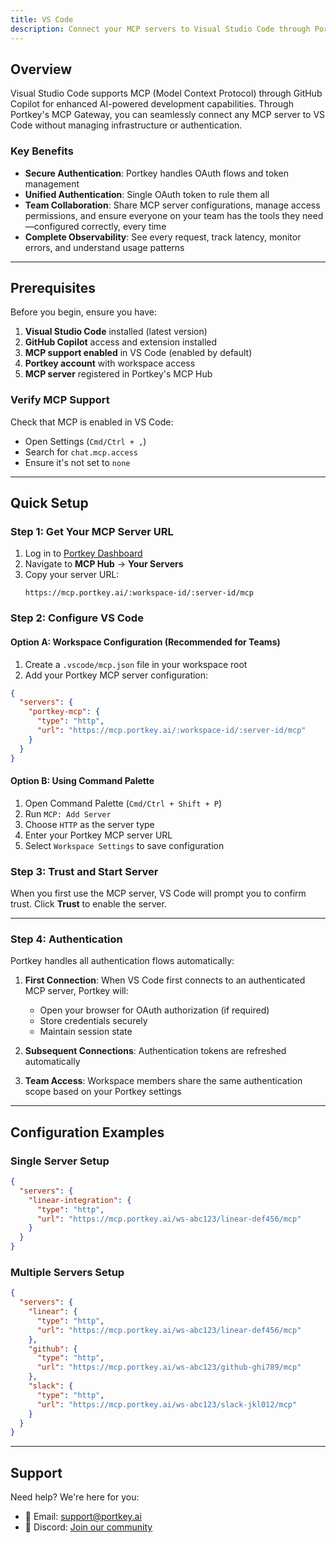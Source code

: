 ```yaml
---
title: VS Code
description: Connect your MCP servers to Visual Studio Code through Portkey's secure MCP gateway
---
```


## Overview

Visual Studio Code supports MCP (Model Context Protocol) through GitHub Copilot for enhanced AI-powered development capabilities. Through Portkey's MCP Gateway, you can seamlessly connect any MCP server to VS Code without managing infrastructure or authentication.

### Key Benefits
- **Secure Authentication**: Portkey handles OAuth flows and token management
- **Unified Authentication**: Single OAuth token to rule them all
- **Team Collaboration**: Share MCP server configurations, manage access permissions, and ensure everyone on your team has the tools they need—configured correctly, every time
- **Complete Observability**: See every request, track latency, monitor errors, and understand usage patterns

---

## Prerequisites

Before you begin, ensure you have:

1. **Visual Studio Code** installed (latest version)
2. **GitHub Copilot** access and extension installed
3. **MCP support enabled** in VS Code (enabled by default)
4. **Portkey account** with workspace access
5. **MCP server** registered in Portkey's MCP Hub

### Verify MCP Support

Check that MCP is enabled in VS Code:
- Open Settings (`Cmd/Ctrl + ,`)
- Search for `chat.mcp.access`
- Ensure it's not set to `none`

---

## Quick Setup

### Step 1: Get Your MCP Server URL

1. Log in to [Portkey Dashboard](https://app.portkey.ai)
2. Navigate to **MCP Hub** → **Your Servers**
3. Copy your server URL:
   ```
   https://mcp.portkey.ai/:workspace-id/:server-id/mcp
   ```

### Step 2: Configure VS Code

#### Option A: Workspace Configuration (Recommended for Teams)

1. Create a `.vscode/mcp.json` file in your workspace root
2. Add your Portkey MCP server configuration:

```json
{
  "servers": {
    "portkey-mcp": {
      "type": "http",
      "url": "https://mcp.portkey.ai/:workspace-id/:server-id/mcp"
    }
  }
}
```

#### Option B: Using Command Palette

1. Open Command Palette (`Cmd/Ctrl + Shift + P`)
2. Run `MCP: Add Server`
3. Choose `HTTP` as the server type
4. Enter your Portkey MCP server URL
5. Select `Workspace Settings` to save configuration

### Step 3: Trust and Start Server

When you first use the MCP server, VS Code will prompt you to confirm trust. Click **Trust** to enable the server.

---

### Step 4: Authentication

Portkey handles all authentication flows automatically:

1. **First Connection**: When VS Code first connects to an authenticated MCP server, Portkey will:
   - Open your browser for OAuth authorization (if required)
   - Store credentials securely
   - Maintain session state

2. **Subsequent Connections**: Authentication tokens are refreshed automatically

3. **Team Access**: Workspace members share the same authentication scope based on your Portkey settings

---

## Configuration Examples

### Single Server Setup

```json
{
  "servers": {
    "linear-integration": {
      "type": "http",
      "url": "https://mcp.portkey.ai/ws-abc123/linear-def456/mcp"
    }
  }
}
```

### Multiple Servers Setup

```json
{
  "servers": {
    "linear": {
      "type": "http",
      "url": "https://mcp.portkey.ai/ws-abc123/linear-def456/mcp"
    },
    "github": {
      "type": "http",
      "url": "https://mcp.portkey.ai/ws-abc123/github-ghi789/mcp"
    },
    "slack": {
      "type": "http",
      "url": "https://mcp.portkey.ai/ws-abc123/slack-jkl012/mcp"
    }
  }
}
```

---

## Support

Need help? We're here for you:

- 📧 Email: support@portkey.ai
- 💬 Discord: [Join our community](https://discord.gg/portkey)
